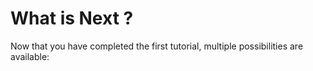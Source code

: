 # What is Next ?

Now that you have completed the first tutorial, multiple possibilities are available:


<Cards>
  <Card icon={'📦'} title="Product Rich Desc Example" href="/examples/product-rich-description" />
  <Card icon={'📮'} title="Advanced Blog Post Example" href="/examples/blog-post" />
  <Card icon={'🖥️'} title="UI Field Types" href="/ultimate-entity-field-types" />
  <Card icon={'🌐'} title="StoreFront Data Fetching" href="/endpoints" />
  <Card icon={'🔨'} title="Extend Built-In Entity" href="/extend-built-in-entity" />
  <Card icon={'🔗'} title="Relations Field Types" href="/advanced/relations" />
</Cards>